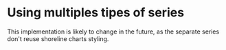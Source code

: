 # Using multiples tipes of series
This implementation is likely to change in the future, as the separate series don't reuse shoreline charts styling.
<Preview name="chart-multi-type"/>
